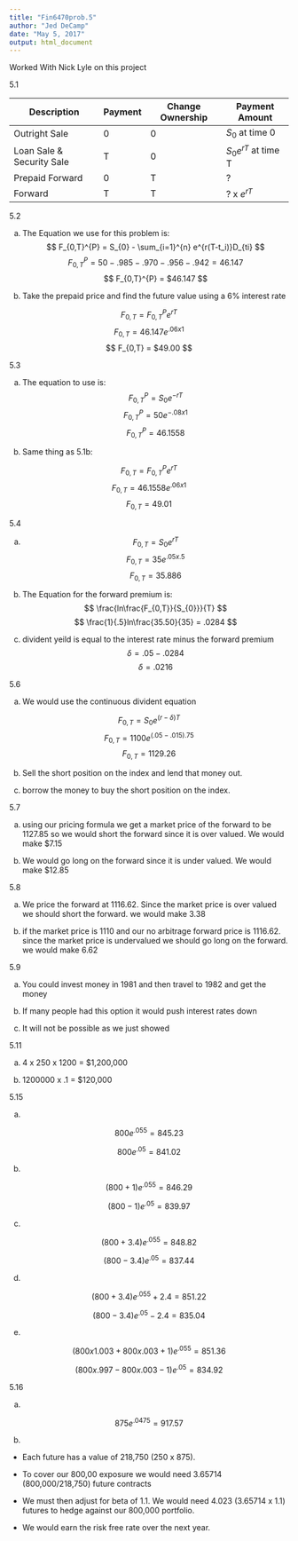 ```yaml
---
title: "Fin6470prob.5"
author: "Jed DeCamp"
date: "May 5, 2017"
output: html_document
---
```


Worked With Nick Lyle on this project

5.1

 Description  |  Payment  |  Change Ownership  |  Payment Amount
 ------------ | --------- | ------------------ | ---------------
 Outright Sale | 0		 | 0				    | $S_0$ at time 0
 Loan Sale & Security Sale| T | 0| $S_0$$e^{rT}$ at time T
  Prepaid Forward | 0 | T | ?
  Forward | T | T | ? x $e^{rT}$
  
5.2 

a) The Equation we use for this problem is:
$$
F_{0,T}^{P} = S_{0} - \sum_{i=1}^{n} e^{r(T-t_i)}D_{ti} 
$$
$$
F_{0,T}^{P} = 50 - .985 - .970 - .956 - .942 = 46.147
$$
$$
F_{0,T}^{P} = $46.147
$$

b) Take the prepaid price and find the future value using a 6% interest rate 

$$
F_{0,T} = F_{0,T}^{P}e^{rT}
$$
$$
F_{0,T} = 46.147e^{.06 x 1}
$$
$$
F_{0,T} = $49.00
$$

5.3

a) The equation to use is:
$$
F_{0,T}^{P} = S_{0}e^{-rT}
$$
$$
F_{0,T}^{P} = 50e^{-.08 x 1}
$$
$$
F_{0,T}^{P} = 46.1558
$$

b) Same thing as 5.1b:

$$
F_{0,T} = F_{0,T}^{P}e^{rT}
$$
$$
F_{0,T} = 46.1558e^{.06 x 1}
$$
$$
F_{0,T} = 49.01
$$

5.4

a) 
$$
F_{0,T} = S_{0}e^{rT} 
$$
$$
F_{0,T} = 35e^{.05 x .5}
$$
$$
F_{0,T} = 35.886
$$

b) The Equation for the forward premium is:
$$
\frac{ln\frac{F_{0,T}}{S_{0}}}{T}
$$
$$
\frac{1}{.5}ln\frac{35.50}{35} = .0284
$$

c) divident yeild is equal to the interest rate minus the forward premium 
$$
\delta = .05 - .0284 
$$
$$
\delta = .0216
$$

5.6

a) We would use the continuous divident equation 

$$
F_{0,T} = S_{0}e^{(r-\delta)T}
$$
$$
F_{0,T} = 1100e^{(.05-.015).75}
$$
$$
F_{0,T} = 1129.26
$$

b) Sell the short position on the index and lend that money out. 

c) borrow the money to buy the short position on the index. 

5.7 

a) using our pricing formula we get a market price of the forward to be 1127.85 so we would short the forward since it is over valued. We would make $7.15

b) We would go long on the forward since it is under valued. We would make $12.85 

5.8

a) We price the forward at 1116.62. Since the market price is over valued we should short the forward. we would make 3.38

b) if the market price is 1110 and our no arbitrage forward price is 1116.62. since the market price is undervalued we should go long on the forward. we would make 6.62

5.9

a) You could invest money in 1981 and then travel to 1982 and get the money 

b) If many people had this option it would push interest rates down 

c) It will not be possible as we just showed 

5.11 

a) 4 x 250 x 1200 = $1,200,000

b) 1200000 x .1 = $120,000

5.15 

a) 

$$
800e^{.055} = 845.23
$$

$$
800e^{.05} = 841.02
$$

b)

$$ 
(800 + 1)e^{.055} = 846.29
$$

$$
(800 - 1)e^{.05} = 839.97
$$

c) 

$$
(800 + 3.4)e^{.055} = 848.82
$$

$$
(800 - 3.4)e^{.05} = 837.44
$$

d)

$$
(800 + 3.4)e^{.055} + 2.4 = 851.22
$$

$$
(800 - 3.4)e^{.05} - 2.4 = 835.04
$$

e)

$$
(800 x 1.003 + 800 x .003 + 1)e^{.055} = 851.36
$$

$$
(800 x .997 - 800 x .003 - 1)e^{.05} = 834.92
$$

5.16

a)

$$
875e^{.0475} = 917.57
$$

b)

- Each future has a value of 218,750 (250 x 875).

- To cover our 800,00 exposure we would need 3.65714 (800,000/218,750) future
contracts

- We must then adjust for beta of 1.1. We would need 4.023 (3.65714 x 1.1) futures to hedge against our 800,000 portfolio. 

- We would earn the risk free rate over the next year.
